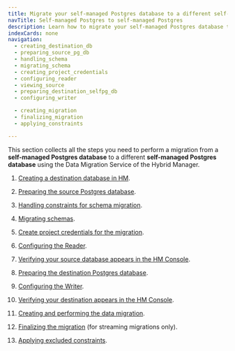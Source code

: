 ```yaml
---
title: Migrate your self-managed Postgres database to a different self-managed Postgres database
navTitle: Self-managed Postgres to self-managed Postgres
description: Learn how to migrate your self-managed Postgres database to a different self-managed Postgres database.
indexCards: none
navigation: 
  - creating_destination_db
  - preparing_source_pg_db
  - handling_schema
  - migrating_schema
  - creating_project_credentials
  - configuring_reader
  - viewing_source
  - preparing_destination_selfpg_db
  - configuring_writer

  - creating_migration
  - finalizing_migration
  - applying_constraints

---
```


This section collects all the steps you need to perform a migration from a **self-managed Postgres database** to a different **self-managed Postgres database** using the Data Migration Service of the Hybrid Manager.

1.  [Creating a destination database in HM](creating_destination_db).

1.  [Preparing the source Postgres database](preparing_source_pg_db). 

1.  [Handling constraints for schema migration](handling_schema). 

1.  [Migrating schemas](migrating_schema). 

1.  [Create project credentials for the migration](creating_project_credentials). 

1.  [Configuring the Reader](configuring_reader). 

1.  [Verifying your source database appears in the HM Console](viewing_source).

1.  [Preparing the destination Postgres database](preparing_destination_selfpg_db).

1.  [Configuring the Writer](configuring_writer).

1.  [Verifying your destination appears in the HM Console](viewing_destination_console).

1.  [Creating and performing the data migration](creating_migration). 

1.  [Finalizing the migration](finalizing_migration) (for streaming migrations only).

1.  [Applying excluded constraints](applying_constraints). 
